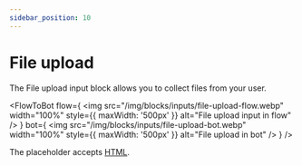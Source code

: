```yaml
---
sidebar_position: 10
---
```



# File upload

The File upload input block allows you to collect files from your user.

<FlowToBot
  flow={
    <img
      src="/img/blocks/inputs/file-upload-flow.webp"
      width="100%"
      style={{ maxWidth: '500px' }}
      alt="File upload input in flow"
    />
  }
  bot={
    <img
      src="/img/blocks/inputs/file-upload-bot.webp"
      width="100%"
      style={{ maxWidth: '500px' }}
      alt="File upload in bot"
    />
  }
/>

The placeholder accepts [HTML](https://en.wikipedia.org/wiki/HTML).

